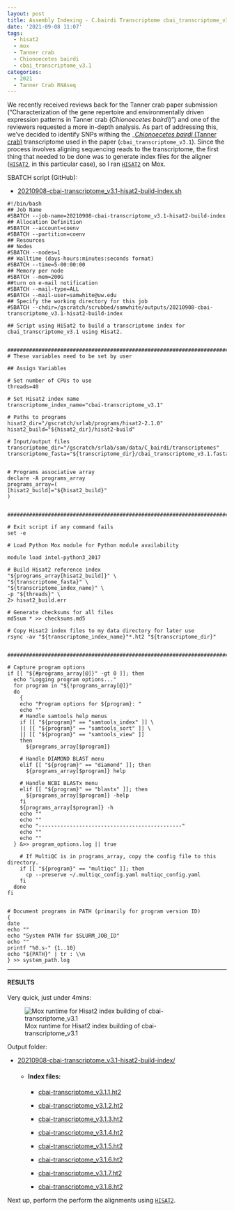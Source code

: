 ```yaml
---
layout: post
title: Assembly Indexing - C.bairdi Transcriptome cbai_transcriptome_v3.1.fasta with Hisat2 on Mox
date: '2021-09-08 11:07'
tags: 
  - hisat2
  - mox
  - Tanner crab
  - Chionoecetes bairdi
  - cbai_transcriptome_v3.1
categories: 
  - 2021
  - Tanner Crab RNAseq
---
```

We recently received reviews back for the Tanner crab paper submission ("Characterization of the gene repertoire and environmentally driven expression patterns in Tanner crab (_Chionoecetes bairdi_)") and one of the reviewers requested a more in-depth analysis. As part of addressing this, we've decided to identify SNPs withing the _[_Chionoecetes bairdi_ (Tanner crab)](http://en.wikipedia.org/wiki/Chionoecetes_bairdi) transcriptome used in the paper (`cbai_transcriptome_v3.1`). Since the process involves aligning sequencing reads to the transcriptome, the first thing that needed to be done was to generate index files for the aligner ([`HISAT2`](https://daehwankimlab.github.io/hisat2/), in this particular case), so I ran [`HISAT2`](https://daehwankimlab.github.io/hisat2/) on Mox.

SBATCH script (GitHub):

- [20210908-cbai-transcriptome_v3.1-hisat2-build-index.sh](https://github.com/RobertsLab/sams-notebook/blob/master/sbatch_scripts/20210908-cbai-transcriptome_v3.1-hisat2-build-index.sh)

```shell
#!/bin/bash
## Job Name
#SBATCH --job-name=20210908-cbai-transcriptome_v3.1-hisat2-build-index
## Allocation Definition
#SBATCH --account=coenv
#SBATCH --partition=coenv
## Resources
## Nodes
#SBATCH --nodes=1
## Walltime (days-hours:minutes:seconds format)
#SBATCH --time=5-00:00:00
## Memory per node
#SBATCH --mem=200G
##turn on e-mail notification
#SBATCH --mail-type=ALL
#SBATCH --mail-user=samwhite@uw.edu
## Specify the working directory for this job
#SBATCH --chdir=/gscratch/scrubbed/samwhite/outputs/20210908-cbai-transcriptome_v3.1-hisat2-build-index

## Script using HiSat2 to build a transcriptome index for cbai_transcriptome_v3.1 using Hisat2.


###################################################################################
# These variables need to be set by user

## Assign Variables

# Set number of CPUs to use
threads=40

# Set Hisat2 index name
transcriptome_index_name="cbai-transcriptome_v3.1"

# Paths to programs
hisat2_dir="/gscratch/srlab/programs/hisat2-2.1.0"
hisat2_build="${hisat2_dir}/hisat2-build"

# Input/output files
transcriptome_dir="/gscratch/srlab/sam/data/C_bairdi/transcriptomes"
transcriptome_fasta="${transcriptome_dir}/cbai_transcriptome_v3.1.fasta"


# Programs associative array
declare -A programs_array
programs_array=(
[hisat2_build]="${hisat2_build}"
)


###################################################################################################

# Exit script if any command fails
set -e

# Load Python Mox module for Python module availability

module load intel-python3_2017

# Build Hisat2 reference index
"${programs_array[hisat2_build]}" \
"${transcriptome_fasta}" \
"${transcriptome_index_name}" \
-p "${threads}" \
2> hisat2_build.err

# Generate checksums for all files
md5sum * >> checksums.md5

# Copy Hisat2 index files to my data directory for later use
rsync -av "${transcriptome_index_name}"*.ht2 "${transcriptome_dir}"


#######################################################################################################

# Capture program options
if [[ "${#programs_array[@]}" -gt 0 ]]; then
  echo "Logging program options..."
  for program in "${!programs_array[@]}"
  do
    {
    echo "Program options for ${program}: "
    echo ""
    # Handle samtools help menus
    if [[ "${program}" == "samtools_index" ]] \
    || [[ "${program}" == "samtools_sort" ]] \
    || [[ "${program}" == "samtools_view" ]]
    then
      ${programs_array[$program]}

    # Handle DIAMOND BLAST menu
    elif [[ "${program}" == "diamond" ]]; then
      ${programs_array[$program]} help

    # Handle NCBI BLASTx menu
    elif [[ "${program}" == "blastx" ]]; then
      ${programs_array[$program]} -help
    fi
    ${programs_array[$program]} -h
    echo ""
    echo ""
    echo "----------------------------------------------"
    echo ""
    echo ""
  } &>> program_options.log || true

    # If MultiQC is in programs_array, copy the config file to this directory.
    if [[ "${program}" == "multiqc" ]]; then
      cp --preserve ~/.multiqc_config.yaml multiqc_config.yaml
    fi
  done
fi


# Document programs in PATH (primarily for program version ID)
{
date
echo ""
echo "System PATH for $SLURM_JOB_ID"
echo ""
printf "%0.s-" {1..10}
echo "${PATH}" | tr : \\n
} >> system_path.log
```


---

#### RESULTS

Very quick, just under 4mins:

![Mox runtime for Hisat2 index building of cbai-transcriptome_v3.1](https://github.com/RobertsLab/sams-notebook/blob/master/images/screencaps/20210908-cbai-transcriptome_v3.1-hisat2-build-index_runtime.png?raw=true)

Output folder:

- [20210908-cbai-transcriptome_v3.1-hisat2-build-index/](https://gannet.fish.washington.edu/Atumefaciens/20210908-cbai-transcriptome_v3.1-hisat2-build-index/)

  - #### Index files:

    - [cbai-transcriptome_v3.1.1.ht2](https://gannet.fish.washington.edu/Atumefaciens/20210908-cbai-transcriptome_v3.1-hisat2-build-index/cbai-transcriptome_v3.1.1.ht2)

    - [cbai-transcriptome_v3.1.2.ht2](https://gannet.fish.washington.edu/Atumefaciens/20210908-cbai-transcriptome_v3.1-hisat2-build-index/cbai-transcriptome_v3.1.2.ht2)

    - [cbai-transcriptome_v3.1.3.ht2](https://gannet.fish.washington.edu/Atumefaciens/20210908-cbai-transcriptome_v3.1-hisat2-build-index/cbai-transcriptome_v3.1.3.ht2)

    - [cbai-transcriptome_v3.1.4.ht2](https://gannet.fish.washington.edu/Atumefaciens/20210908-cbai-transcriptome_v3.1-hisat2-build-index/cbai-transcriptome_v3.1.4.ht2)

    - [cbai-transcriptome_v3.1.5.ht2](https://gannet.fish.washington.edu/Atumefaciens/20210908-cbai-transcriptome_v3.1-hisat2-build-index/cbai-transcriptome_v3.1.5.ht2)

    - [cbai-transcriptome_v3.1.6.ht2](https://gannet.fish.washington.edu/Atumefaciens/20210908-cbai-transcriptome_v3.1-hisat2-build-index/cbai-transcriptome_v3.1.6.ht2)

    - [cbai-transcriptome_v3.1.7.ht2](https://gannet.fish.washington.edu/Atumefaciens/20210908-cbai-transcriptome_v3.1-hisat2-build-index/cbai-transcriptome_v3.1.7.ht2)

    - [cbai-transcriptome_v3.1.8.ht2](https://gannet.fish.washington.edu/Atumefaciens/20210908-cbai-transcriptome_v3.1-hisat2-build-index/cbai-transcriptome_v3.1.8.ht2)

Next up, perform the perform the alignments using [`HISAT2`](https://daehwankimlab.github.io/hisat2/).